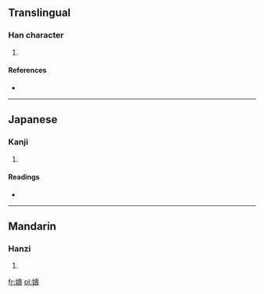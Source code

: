 ==Translingual==

===Han character===
{{Han char|rn=38|rad=女|as=14|sn=17|four=4444<sub>1</sub>|canj=女土弓戈 (VGNI)}}

# {{defn|Han|sort=女14}}

====References====
* {{Han ref|kx=0272.320|dkj=06814|hdz=21085.160|uh=5B26|ud=23334|bh=ECD4|bd=60628}}

----

==Japanese==

===Kanji===
{{ja-kanji|grade=|rs=女14}}

# {{defn|lang=ja|sort=女14}}

====Readings====
* {{ja-readings|on=[[ちう]] (chiu), [[じゆ]] (jiyu), [[しう]] (shiu)|kun=}}

----

==Mandarin==

===Hanzi===
{{cmn-hanzi|pin=[[chóu]] ([[chou2]]), [[yàn]] ([[yan4]])|wg=ch'ou<sup>2</sup>, yen<sup>4</sup>}}

# {{defn|lang=cmn|sort=女14}}

[[fr:嬦]]
[[pl:嬦]]